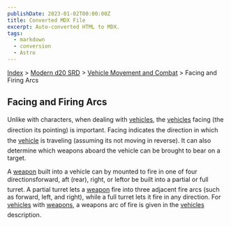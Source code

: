 ```yaml
---
publishDate: 2023-01-02T00:00:00Z
title: Converted MDX File
excerpt: Auto-converted HTML to MDX.
tags:
  - markdown
  - conversion
  - Astro
---
```






[Index](-index) > [Modern d20 SRD](modern-d20-srd-index) > [Vehicle Movement and Combat](modern-d20-srd-vehicle-movement-and-combat-index) > Facing and Firing Arcs




## Facing and Firing Arcs


Unlike with characters, when dealing with [vehicles](modern-d20-srd-equipment-equipment-vehicles), the [vehicles](modern-d20-srd-equipment-equipment-vehicles) facing (the direction its pointing) is important. Facing indicates the direction in which the [vehicle](modern-d20-srd-equipment-equipment-vehicles) is traveling (assuming its not moving in reverse). It can also determine which weapons aboard the vehicle can be brought to bear on a target.


A [weapon](modern-d20-srd-equipment-military-vehicles) built into a vehicle can by mounted to fire in one of four directionsforward, aft (rear), right, or leftor be built into a partial or full turret. A partial turret lets a [weapon](modern-d20-srd-equipment-military-vehicles) fire into three adjacent fire arcs (such as forward, left, and right), while a full turret lets it fire in any direction. For [vehicles](modern-d20-srd-equipment-equipment-vehicles) with [weapons](modern-d20-srd-equipment-military-vehicles), a weapons arc of fire is given in the [vehicles](modern-d20-srd-equipment-equipment-vehicles) description.



